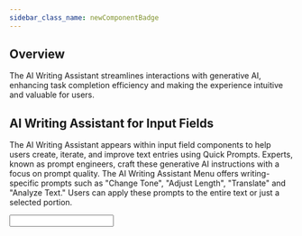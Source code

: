 ```yaml
---
sidebar_class_name: newComponentBadge
---
```



## Overview
The AI Writing Assistant streamlines interactions with generative AI, enhancing task
completion efficiency and making the experience intuitive and valuable for users.

## AI Writing Assistant for Input Fields

The AI Writing Assistant appears within input field components to help users create,
iterate, and improve text entries using Quick Prompts. Experts, known as prompt engineers,
craft these generative AI instructions with a focus on prompt quality.
The AI Writing Assistant Menu offers writing-specific prompts such as "Change Tone",
"Adjust Length", "Translate" and "Analyze Text." Users can apply these prompts to the
entire text or just a selected portion.

<Input />